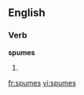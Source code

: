 
==English==

===Verb===
'''spumes'''

# {{third-person singular of|[[spume]]}}

[[fr:spumes]]
[[vi:spumes]]